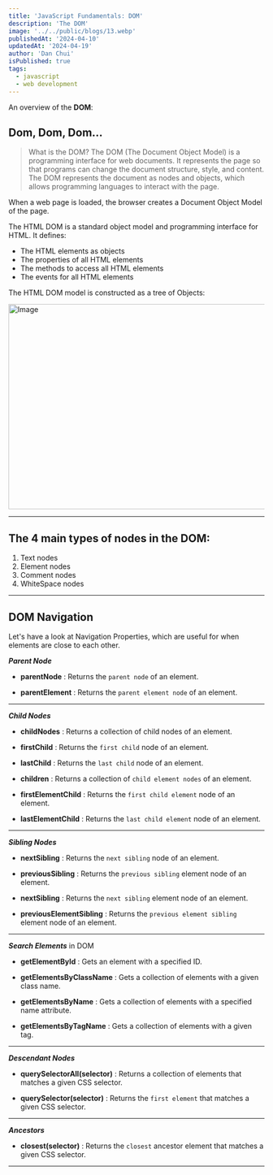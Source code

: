 ```yaml
---
title: 'JavaScript Fundamentals: DOM'
description: 'The DOM'
image: '../../public/blogs/13.webp'
publishedAt: '2024-04-10'
updatedAt: '2024-04-19'
author: 'Dan Chui'
isPublished: true
tags:
  - javascript
  - web development
---
```


An overview of the **DOM**:

## Dom, Dom, Dom...

> What is the DOM? The DOM (The Document Object Model) is a programming interface for
> web documents. It represents the page so that programs can
> change the document structure, style, and content.
> The DOM represents the document as nodes and objects, which allows programming languages to interact with the page.

When a web page is loaded, the browser creates a Document Object Model of the page.

The HTML DOM is a standard object model and programming interface for HTML. It defines:

- The HTML elements as objects
- The properties of all HTML elements
- The methods to access all HTML elements
- The events for all HTML elements

The HTML DOM model is constructed as a tree of Objects:

<Image
  src="/blogs/HTML-DOM.webp"
  width="718"
  height="404"
  alt="Image"
  sizes="100vw"
/>

---

## The 4 main types of nodes in the DOM:

1. Text nodes
2. Element nodes
3. Comment nodes
4. WhiteSpace nodes

---

## DOM Navigation

Let's have a look at Navigation Properties, which are useful for when elements are close to each other.

_**Parent Node**_

- **parentNode** : Returns the `parent node` of an element.

- **parentElement** : Returns the `parent element node` of an element.

---

_**Child Nodes**_

- **childNodes** : Returns a collection of child nodes of an element.

- **firstChild** : Returns the `first child` node of an element.

- **lastChild** : Returns the `last child` node of an element.

- **children** : Returns a collection of `child element nodes` of an element.

- **firstElementChild** : Returns the `first child element` node of an element.

- **lastElementChild** : Returns the `last child element` node of an element.

---

_**Sibling Nodes**_

- **nextSibling** : Returns the `next sibling` node of an element.

- **previousSibling** : Returns the `previous sibling` element node of an element.

- **nextSibling** : Returns the `next sibling` element node of an element.

- **previousElementSibling** : Returns the `previous element sibling` element node of an element.

---

_**Search Elements**_ in DOM

- **getElementById** : Gets an element with a specified ID.

- **getElementsByClassName** : Gets a collection of elements with a given class name.

- **getElementsByName** : Gets a collection of elements with a specified name attribute.

- **getElementsByTagName** : Gets a collection of elements with a given tag.

---

_**Descendant Nodes**_

- **querySelectorAll(selector)** : Returns a collection of elements that matches a given CSS selector.

- **querySelector(selector)** : Returns the `first element` that matches a given CSS selector.

---

_**Ancestors**_

- **closest(selector)** : Returns the `closest` ancestor element that matches a given CSS selector.

---

